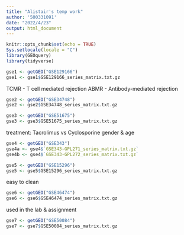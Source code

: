 ```yaml
---
title: "Alistair's temp work"
author: '500331091'
date: "2022/4/23"
output: html_document
---
```


```r
knitr::opts_chunk$set(echo = TRUE)
Sys.setlocale(locale = "C")
library(GEOquery)
library(tidyverse)
```

```r
gse1 <- getGEO("GSE129166")
gse1 <- gse1$GSE129166_series_matrix.txt.gz
```

TCMR - T cell mediated rejection
ABMR - Antibody-mediated rejection

```r
gse2 <- getGEO("GSE34748")
gse2 <- gse2$GSE34748_series_matrix.txt.gz
```

```r
gse3 <- getGEO("GSE51675")
gse3 <- gse3$GSE51675_series_matrix.txt.gz
```
treatment: Tacrolimus vs Cyclosporine
gender & age

```r
gse4 <- getGEO("GSE343")
gse4a <- gse4$`GSE343-GPL271_series_matrix.txt.gz`
gse4b <- gse4$`GSE343-GPL272_series_matrix.txt.gz`
```

```r
gse5 <- getGEO("GSE15296")
gse5 <- gse5$GSE15296_series_matrix.txt.gz
```
easy to clean

```r
gse6 <- getGEO("GSE46474")
gse6 <- gse6$GSE46474_series_matrix.txt.gz
```
used in the lab & assignment

```r
gse7 <- getGEO("GSE50084")
gse7 <- gse7$GSE50084_series_matrix.txt.gz
```